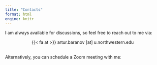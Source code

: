 ```yaml
---
title: "Contacts"
format: html
engine: knitr
---
```


I am always available for discussions, so feel free to reach out to me via:

<center>{{< fa at >}} artur.baranov \[at\] u.northwestern.edu</center>
<br>
Alternatively, you can schedule a Zoom meeting with me:
```{=html}
<!-- Calendly inline widget begin -->
<div class="calendly-inline-widget" data-url="https://calendly.com/artur-baranov/" style="min-width:320px;height:700px;"></div>
<script type="text/javascript" src="https://assets.calendly.com/assets/external/widget.js" async></script>
<!-- Calendly inline widget end -->
```
